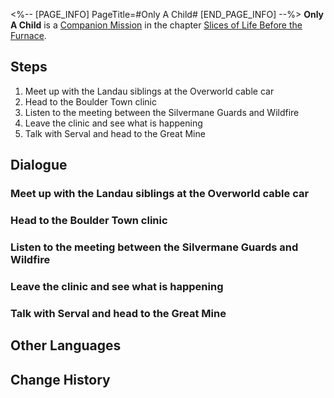 <%-- [PAGE_INFO]
PageTitle=#Only A Child#
[END_PAGE_INFO] --%>
{{Stub|Dialogue, characters, and location(s)}}
{{Mission Infobox
|id            = 2011403
|title         = 
|image         = Mission Only A Child.png
|type          = Companion
|event_name    = 
|chapter       = Slices of Life Before the Furnace (Companion Mission Chapter)
|requirements  = [[Companion Mission]] ''[[Time Express]]'' completed
|summary       = With Gepard's help, Serval was finally able to confront the shadows of her haunting past.
Now, the deceased people and things have faded into the blizzard, no longer hindering her.
|characters    = <!--characters that appear in this mission-->
|startLocation = <!--location as it intially appears on the mission screen-->
|world         = <!--i.e. Penacony-->
|area          = <!--i.e. A Child's Dream-->
|prev          = 
|next          = Only A Child
|exp           = 
|credits       = 
|stellarJade   = 
|other         = 
}}
'''Only A Child''' is a [[Companion Mission]] in the chapter [[Slices of Life Before the Furnace (Companion Mission Chapter)|Slices of Life Before the Furnace]].

==Steps==
# Meet up with the Landau siblings at the Overworld cable car
# Head to the Boulder Town clinic
# Listen to the meeting between the Silvermane Guards and Wildfire
# Leave the clinic and see what is happening
# Talk with Serval and head to the Great Mine

<!--
==Gameplay Notes==

--><!--
==Trial Character==

-->
==Dialogue==
{{Stub Dialogue}}
{{Dialogue Start}}
:{{tx}}
{{Dialogue End}}

===Meet up with the Landau siblings at the Overworld cable car===
{{Mission Description|type=companion|location=<!--to be added-->|update|It is about time to meet the Landau siblings. According to Gepard, you are absolutely required for this Underworld trip with the Guards &mdash; and you like hearing this.<br />As it is, why don't you go to the Overworld cable car and meet up with the Landau siblings.}}
{{Dialogue Start}}
:{{tx}}
{{Dialogue End}}

===Head to the Boulder Town clinic===
{{Mission Description|type=companion|location=<!--to be added-->|update|This is the first time that the Guards have returned to the Underworld, and the Underworld had changed greatly in the years of blockade. Criticisms for the Guards and the Supreme Guardian also swelled up throughout society there. However, the brother-sister duo of the Landau siblings and you are here to solve this problem.<br />You head to the meeting place, which is Natasha's clinic, with the Landau siblings and the Guards. The Guards from the Overworld and Wildfire from the Underworld will have a formal meeting for the first time there.}}
{{Dialogue Start}}
:{{tx}}
{{Dialogue End}}

===Listen to the meeting between the Silvermane Guards and Wildfire===
{{Mission Description|type=companion|location=<!--to be added-->|update|The two parties of the meetings have arrived. Though there are very few places to sit in the clinic, you might as well find a spot to audit this "official" meeting.}}
{{Dialogue Start}}
:{{tx}}
{{Dialogue End}}

===Leave the clinic and see what is happening===
{{Mission Description|type=companion|location=<!--to be added-->|update|The meeting was progressing smoothly until the sudden noises from outside disturbed the harmonious mood in the room. Your friends instantly rush out the door to see what is going on. "They are indeed leaders of both sides of Belobog," you think, "and I'm just here to fill the seats."<br />Complaints aside, you instinctively feel that the problems that follow might be your specialty &mdash; fighting, and saving the world on the side &mdash; anyways, head outside and check out the situation.}}
{{Dialogue Start}}
:{{tx}}
{{Dialogue End}}

===Talk with Serval and head to the Great Mine===
{{Mission Description|type=companion|location=<!--to be added-->|update|Hearing news that the Great Mine is invaded by Fragmentum monsters, the Guards and Wildfire instantly form a coalition and Gepard is already leading the vanguards to the incident site.<br />It is the duty of Trailblazers to save people &mdash; once you are ready, head out with Serval.}}
{{Dialogue Start}}
:{{tx}}
{{Dialogue End}}

==Other Languages==
{{Other Languages
|en   = Only A Child
|zhs  = 只是孩子
|zht  = 只是孩子
|ja   = まだ子供
|ko   = 그저 아이일 뿐
|es   = Éramos unos niños
|fr   = Que des enfants
|ru   = Всего лишь ребёнок
|th   = เพียงแค่เด็กที่ไร้เดียงสา
|vi   = Chỉ Là Trẻ Nhỏ
|de   = Nur ein Kind
|id   = Cuma Anak Kecil
|pt   = Só uma Criança
}}

==Change History==
{{Change History|1.0}}

